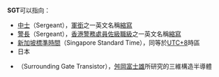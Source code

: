 '''SGT'''可以指向：

*[[中士|中士]]（Sergeant），[[軍銜|軍銜]]之一英文名稱[[縮寫|縮寫]]
*[[警長|警長]]（Sergeant），[[香港警務處員佐級職級|香港警務處員佐級職級]]之一英文名稱[[縮寫|縮寫]]
*[[新加坡標準時間|新加坡標準時間]]（Singapore Standard Time），同等於[[UTC+8|UTC+8]]時區
*日本{{tsl|ja|Super GT|Super GT賽車}}
*{{tsl|ja|Surrounding Gate Transistor|環繞式閘極半導體}}（Surrounding Gate Transistor），[[舛岡富士雄|舛岡富士雄]]所研究的三維構造半導體

{{disambig|cat=三字拉丁字母縮寫消歧義}}